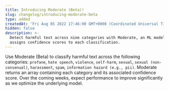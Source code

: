 ```yaml
---
title: Introducing Moderate (Beta)!
slug: changelog/introducing-moderate-beta
type: added
createdAt: 'Fri Aug 05 2022 17:46:00 GMT+0000 (Coordinated Universal Time)'
hidden: false
description: >-
  Detect harmful text across nine categories with Moderate, an ML model that
  assigns confidence scores to each classification.
---
```

Use Moderate (Beta) to classify harmful text across the following categories: `profane`, `hate speech`, `violence`, `self-harm`, `sexual`, `sexual (non-consenual)`, `harassment`, `spam`, `information hazard (e.g., pii)`. Moderate returns an array containing each category and its associated confidence score. Over the coming weeks, expect performance to improve significantly as we optimize the underlying model.
